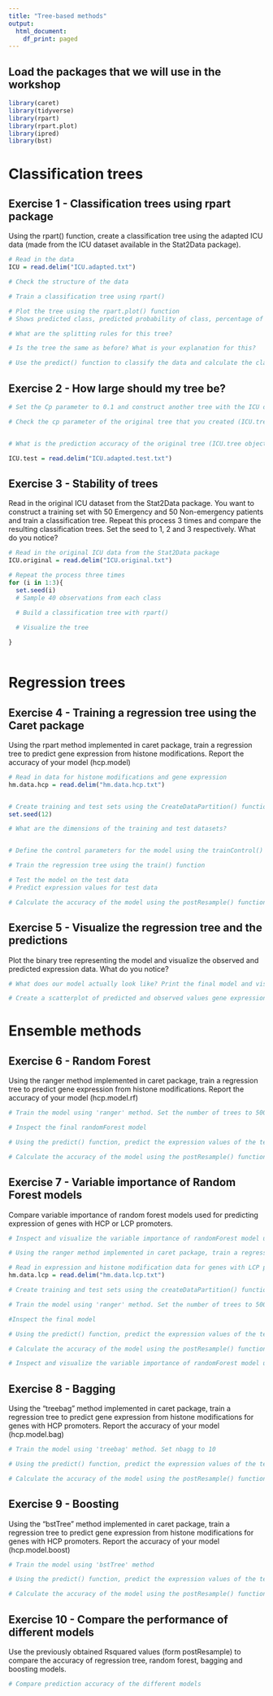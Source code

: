 ---
title: "Tree-based methods"
output:
  html_document:
    df_print: paged
---

## Load the packages that we will use in the workshop
```{r warning = F, message = F}
library(caret)
library(tidyverse)
library(rpart)
library(rpart.plot)
library(ipred)
library(bst)
```

# Classification trees
## Exercise 1 - Classification trees using rpart package
Using the rpart() function, create a classification tree using the adapted ICU data (made from the ICU dataset available in the Stat2Data package).

```{r}
# Read in the data
ICU = read.delim("ICU.adapted.txt")

# Check the structure of the data

# Train a classification tree using rpart()

# Plot the tree using the rpart.plot() function
# Shows predicted class, predicted probability of class, percentage of observations in node

# What are the splitting rules for this tree?

# Is the tree the same as before? What is your explanation for this?

# Use the predict() function to classify the data and calculate the classification error rate of our tree.

```


## Exercise 2 - How large should my tree be?
```{r}
# Set the Cp parameter to 0.1 and construct another tree with the ICU data. Visualize the tree. What do you notice?

# Check the cp parameter of the original tree that you created (ICU.tree object) - use the summary() and plotcp() functions


# What is the prediction accuracy of the original tree (ICU.tree object) but on new data? Use the predict() function

ICU.test = read.delim("ICU.adapted.test.txt")

```

## Exercise 3 - Stability of trees 
Read in the original ICU dataset from the Stat2Data package. You want to construct a training set with 50 Emergency and 50 Non-emergency patients and train a classification tree. Repeat this process 3 times and compare the resulting classification trees. Set the seed to 1, 2 and 3 respectively. What do you notice?
```{r}
# Read in the original ICU data from the Stat2Data package
ICU.original = read.delim("ICU.original.txt")

# Repeat the process three times
for (i in 1:3){
  set.seed(i)
  # Sample 40 observations from each class

  # Build a classification tree with rpart()
 
  # Visualize the tree

}
 


```


# Regression trees 

## Exercise 4 - Training a regression tree using the Caret package
Using the rpart method implemented in caret package, train a regression tree to predict gene expression from histone modifications. Report the accuracy of your model (hcp.model)

```{r}
# Read in data for histone modifications and gene expression
hm.data.hcp = read.delim("hm.data.hcp.txt")


# Create training and test sets using the CreateDataPartition() function (80:20 split) 
set.seed(12)

# What are the dimensions of the training and test datasets?


# Define the control parameters for the model using the trainControl() function. Use 5-fold cross-validation and return all resampled measures. Also print the training log. Save the control parameters in an object hcp.ctrl since we will use them in subsequent models. 

# Train the regression tree using the train() function

# Test the model on the test data
# Predict expression values for test data

# Calculate the accuracy of the model using the postResample() function

```

## Exercise 5 - Visualize the regression tree and the predictions
Plot the binary tree representing the model and visualize the observed and predicted expression data. What do you notice?
```{r}
# What does our model actually look like? Print the final model and visualize the regression tree using rpart.plot()

# Create a scatterplot of predicted and observed values gene expression on the test set. What do you notice?
```


# Ensemble methods

## Exercise 6 - Random Forest
Using the ranger method implemented in caret package, train a regression tree to predict gene expression from histone modifications. Report the accuracy of your model (hcp.model.rf)
```{r}

# Train the model using 'ranger' method. Set the number of trees to 500 and importance to "permutation"

# Inspect the final randomForest model

# Using the predict() function, predict the expression values of the test dataset

# Calculate the accuracy of the model using the postResample() function

```

## Exercise 7 - Variable importance of Random Forest models
Compare variable importance of random forest models used for predicting expression of genes with HCP or LCP promoters. 
```{r}
# Inspect and visualize the variable importance of randomForest model used to predict gene expression from histone modifications. Use the varImp() function

# Using the ranger method implemented in caret package, train a regression tree to predict gene expression from histone modifications but for LCP promoters. Report the accuracy of your model (lcp.model.rf)

# Read in expression and histone modification data for genes with LCP promoters
hm.data.lcp = read.delim("hm.data.lcp.txt")

# Create training and test sets using the createDataPartition() function (80:20)

# Train the model using 'ranger' method. Set the number of trees to 500 and importance to "permutation"

#Inspect the final model

# Using the predict() function, predict the expression values of the test dataset of genes with LCP promoters

# Calculate the accuracy of the model using the postResample() function

# Inspect and visualize the variable importance of randomForest model used to predict gene expression from histone modifications for genes with LCP promoters. Use the varImp() function

```

## Exercise 8 - Bagging
Using the "treebag" method implemented in caret package, train a regression tree to predict gene expression from histone modifications for genes with HCP promoters. Report the accuracy of your model (hcp.model.bag)
```{r}
# Train the model using 'treebag' method. Set nbagg to 10

# Using the predict() function, predict the expression values of the test dataset 

# Calculate the accuracy of the model using the postResample() function

```

## Exercise 9 - Boosting
Using the "bstTree" method implemented in caret package, train a regression tree to predict gene expression from histone modifications for genes with HCP promoters. Report the accuracy of your model (hcp.model.boost)
```{r}
# Train the model using 'bstTree' method

# Using the predict() function, predict the expression values of the test dataset 

# Calculate the accuracy of the model using the postResample() function

```


## Exercise 10 - Compare the performance of different models
Use the previously obtained Rsquared values (form postResample) to compare the accuracy of regression tree, random forest, bagging and boosting models. 
```{r}
# Compare prediction accuracy of the different models

```



